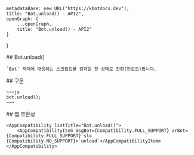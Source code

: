 
    metadataBase: new URL("https://kbotdocs.dev"),
    title: "Bot.unload() - API2",
    openGraph: {
        ...openGraph,
        title: "Bot.unload() - API2"
    }
}

<Section>
    ## Bot.unload()

    `Bot` 객체에 대응하는 스크립트를 컴파일 전 상태로 전환(언로드)합니다.
</Section>
<Section>
    ## 구문

    ~~~js
    bot.unload();
    ~~~
</Section>
<Section>
    ## 앱 호환성

    <AppCompatibility listTitle="Bot.unload()">
        <AppCompatibilityItem msgBot={Compatibility.FULL_SUPPORT} arBot={Compatibility.FULL_SUPPORT} sl={Compatibility.NO_SUPPORT}>`unload`</AppCompatibilityItem>
    </AppCompatibility>
</Section>